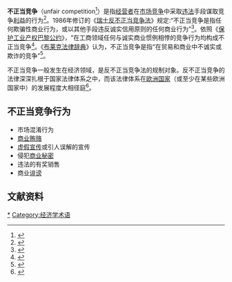 {{expert|time=2010-12-17T14:58:14+00:00}}
'''不正当竞争'''（unfair competition<ref>{{cite book|title=中外反垄断法实施体制研究|url=https://books.google.com/books?id=K9-4AAAAIAAJ|year=2005|publisher=北京大学出版社|isbn=|access-date=2020-07-27|archive-date=2020-08-12|archive-url=https://web.archive.org/web/20200812200141/https://books.google.com/books?id=K9-4AAAAIAAJ}}</ref>）是指[[经营者|经营者]]在[[市场竞争|市场竞争]]中采取[[违法|违法]]手段谋取竞争[[利益|利益]]的行为<ref>{{cite book|title=经济法概论|url=https://books.google.com/books?id=PhSYgMtdriAC&pg=PP48|year=2004|publisher=清华大学出版社有限公司|isbn=|pages=48–|access-date=2020-07-27|archive-date=2020-08-12|archive-url=https://web.archive.org/web/20200812200235/https://books.google.com/books?id=PhSYgMtdriAC&pg=PP48}}</ref>。1986年修订的《[[瑞士反不正当竞争法|瑞士反不正当竞争法]]》规定:“不正当竞争是指任何欺骗性商业行为，或以其他手段违反诚实信用原则的任何商业行为”<ref name="谢次昌1994">{{cite book|author=谢次昌|title=消费者保护法通论|url=https://books.google.com/books?id=MxG5AAAAIAAJ|year=1994|publisher=中国法制出版社|isbn=|access-date=2020-07-27|archive-date=2020-08-13|archive-url=https://web.archive.org/web/20200813120713/https://books.google.com/books?id=MxG5AAAAIAAJ}}</ref>。依照《[[保护工业产权巴黎公约|保护工业产权巴黎公约]]》，“在工商领域任何与诚实商业惯例相悖的竞争行为均构成不正当竞争<ref>{{cite book|title=经济行政法教程|url=https://books.google.com/books?id=PrUfkjRlQAYC&pg=PT118|year=2005|publisher=清华大学出版社有限公司|isbn=|pages=118–}}</ref>。《[[布莱克法律辞典|布莱克法律辞典]]》认为，不正当竞争是指“在贸易和商业中不诚实或欺诈的竞争”<ref name="华国庆2016">{{cite book|author=华国庆|title=经济法学（第2版）|url=https://books.google.com/books?id=rkVyDwAAQBAJ&pg=PT160|date=2016年4月1日|publisher=法律出版社|isbn=|pages=160–|access-date=2020年7月27日|archive-date=2020年7月30日|archive-url=https://web.archive.org/web/20200730215349/https://books.google.com/books?id=rkVyDwAAQBAJ&pg=PT160}}</ref>。

不正当竞争一般发生在经济领域，是反不正当竞争法的规制对象。反不正当竞争的法律深深扎根于国家法律体系之中，而该法律体系在[[欧洲国家|欧洲国家]]（或至少在某些欧洲国家中）的发展程度大相径庭<ref name="Henning-Bodewig2006">{{cite book|author=Frauke Henning-Bodewig|title=Unfair Competition Law: European Union and Member States|url=https://books.google.com/books?id=J7Xie0tNZTUC&pg=PA1|date=2006-01-01|publisher=Kluwer Law International B.V.|isbn=|pages=1–|access-date=2020-07-27|archive-date=2020-08-13|archive-url=https://web.archive.org/web/20200813120828/https://books.google.com/books?id=J7Xie0tNZTUC&pg=PA1}}</ref>。

==不正当竞争行为==
*市场混淆行为
*[[商业贿赂|商业贿赂]]
*[[虚假宣传|虚假宣传]]或引人误解的宣传
*侵犯[[商业秘密|商业秘密]]
*违法的有奖销售
*商业[[诽谤|诽谤]]

== 文献资料 ==
{{Reflist}}

[[Category:反競爭行為|*]]
[[Category:经济学术语|Category:经济学术语]]